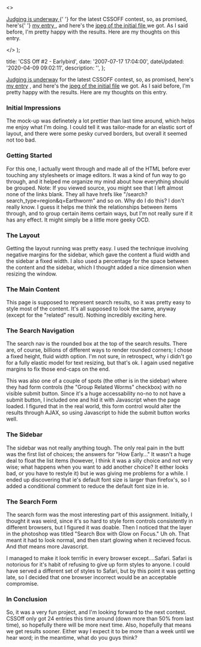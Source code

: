   <>
    <p>
      <a href="http&#58;//cssoff.com/2007/07/16/earlybird-judging-is-underway/trackback/">
        Judging is underway
      </a>{' '}
      for the latest CSSOFF contest, so, as promised, here's{' '}
      <a
        href="http&#58;//dtott.com/cssoff/earlybird/"
        title="my earlybird entry"
      >
        my entry
      </a>
      , and here's the <a
        href="http&#58;//dtott.com/thoughts/wp-content/uploads/earlybird.jpg"
        title="Initial Earlybird File"
      >
        jpeg of the initial file
      </a> we got. As I said before, I'm pretty happy with the results. Here are
      my thoughts on this entry.
    </p>
  </>
);


  title: 'CSS Off #2 - Earlybird',
  date: '2007-07-17 17:04:00',
  dateUpdated: '2020-04-09 09:02:11',
  description: '',
};

[Judging is underway](http://cssoff.com/2007/07/16/earlybird-judging-is-underway/trackback/) for the latest CSSOFF contest, so, as promised, here's [my entry](http://dtott.com/cssoff/earlybird/ 'my earlybird entry') , and here's the [jpeg of the initial file](http://dtott.com/thoughts/wp-content/uploads/earlybird.jpg 'Initial Earlybird File') we got. As I said before, I'm pretty happy with the results. Here are my thoughts on this entry.

### Initial Impressions

The mock-up was definetely a lot prettier than last time around, which helps me enjoy what I'm doing. I could tell it was tailor-made for an elastic sort of layout, and there were some pesky curved borders, but overall it seemed not too bad.

### Getting Started

For this one, I actually went through and made all of the HTML before ever touching any stylesheets or image editors. It was a kind of fun way to go through, and it helped me organize my mind about how everything should be grouped. Note: If you viewed source, you might see that I left almost none of the links blank. They all have hrefs like "/search?search_type=region&q=Earthworm" and so on. Why do I do this? I don't really know. I guess it helps me think the relationships between items through, and to group certain items certain ways, but I'm not really sure if it has any effect. It might simply be a little more geeky OCD.

### The Layout

Getting the layout running was pretty easy. I used the technique involving negative margins for the sidebar, which gave the content a fluid width and the sidebar a fixed width. I also used a percentage for the space between the content and the sidebar, which I thought added a nice dimension when resizing the window.

### The Main Content

This page is supposed to represent search results, so it was pretty easy to style most of the content. It's all supposed to look the same, anyway (except for the "related" result). Nothing incredibly exciting here.

### The Search Navigation

The search nav is the rounded box at the top of the search results. There are, of course, billions of different ways to render rounded corners; I chose a fixed height, fluid width option. I'm not sure, in retrospect, why i didn't go for a fully elastic model for text resizing, but that's ok. I again used negative margins to fix those end-caps on the end.

This was also one of a couple of spots (the other is in the sidebar) where they had form controls (the "Group Related Worms" checkbox) with no visible submit button. Since it's a huge accessability no-no to not have a submit button, I included one and hid it with Javascript when the page loaded. I figured that in the real world, this form control would alter the results through AJAX, so using Javascript to hide the submit button works well.

### The Sidebar

The sidebar was not really anything tough. The only real pain in the butt was the first list of choices; the answers for "How Early..." It wasn't a huge deal to float the list items (however, I think it was a silly choice and not very wise; what happens when you want to add another choice? It either looks bad, or you have to restyle it) but ie was giving me problems for a while. I ended up discovering that ie's default font size is larger than firefox's, so I added a conditional comment to reduce the default font size in ie.

### The Search Form

The search form was the most interesting part of this assignment. Initially, I thought it was weird, since it's so hard to style form controls consistently in different browsers, but I figured it was doable. Then I noticed that the layer in the photoshop was titled "Search Box with Glow on Focus." Uh oh. That meant it had to look normal, and then start glowing when it recieved focus. And _that_ means more Javascript.

I managed to make it look terrific in every browser except....Safari. Safari is notorious for it's habit of refusing to give up form styles to anyone. I could have served a different set of styles to Safari, but by this point it was getting late, so I decided that one browser incorrect would be an acceptable compromise.

### In Conclusion

So, it was a very fun project, and I'm looking forward to the next contest. CSSOff only got 24 entries this time around (down more than 50% from last time), so hopefully there will be more next time. Also, hopefully that means we get results sooner. Either way I expect it to be more than a week until we hear word; in the meantime, what do you guys think?
